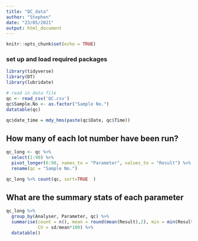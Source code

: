 ```yaml
---
title: "QC_data"
author: "Stephen"
date: "23/05/2021"
output: html_document
---
```


```r
knitr::opts_chunk$set(echo = TRUE)
```

### set up and load required packages
```r
library(tidyverse)
library(DT)
library(lubridate)
```
```r
# read in data file
qc <- read_csv('QC.csv')
qc$Sample.No <- as.factor("Sample No.")
datatable(qc)

```

<!-- ### Fidlle with the Date and Time columns so they make sense -->

```r
qc$date_time = mdy_hms(paste(qc$Date, qc$Time))
```
## How many of each lot number have been run?

```r
qc_long <- qc %>%
  select(1:90) %>%
  pivot_longer(6:90, names_to = "Parameter", values_to = "Result") %>%
  rename(qc = "Sample No.")

qc_long %>% count(qc, sort=TRUE  )
```

<!-- ```{r echo=FALSE, message=FALSE, warning=FALSE} -->
<!-- qc %>%  -->
<!--   select(1:90) %>%  -->
<!--   group_by(`Sample No.`) %>%  -->
<!--   summary() -->
<!-- ``` -->


## What are the summary stats of each parameter
```r
qc_long %>%
  group_by(Analyser, Parameter, qc) %>%
  summarise(count = n(), mean = round(mean(Result),2), min = min(Result), max = max(Result), sd = round(sd(Result),2),
            CV = sd/mean*100) %>%
  datatable()
```
